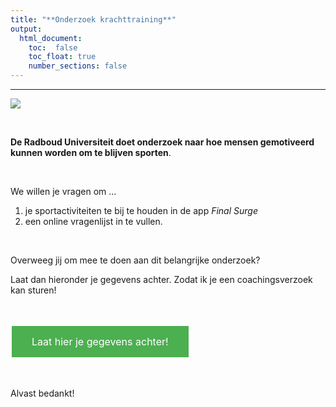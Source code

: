 ```yaml
---
title: "**Onderzoek krachttraining**" 
output: 
  html_document:
    toc:  false
    toc_float: true
    number_sections: false
---
```


----


![](images/rsc.png)


<br>

**De Radboud Universiteit doet onderzoek naar hoe mensen gemotiveerd kunnen worden om te blijven sporten**. 

<br>

We willen je vragen om ...

1. je sportactiviteiten te bij te houden in de app *Final Surge*
2. een online vragenlijst in te vullen.

<br>


Overweeg jij om mee te doen aan dit belangrijke onderzoek?

Laat dan hieronder je gegevens achter. Zodat ik je een coachingsverzoek kan sturen!

<!---we should move this to a css file and include it

https://www.w3schools.com/csS/css3_buttons.asp

-->
<style>
.button {
  background-color: #4CAF50; /* Green */
  border: none;
  color: white;
  padding: 15px 32px;
  text-align: center;
  text-decoration: none;
  display: inline-block;
  font-size: 16px;
  margin: 4px 2px;
  cursor: pointer;
  -webkit-transition-duration: 0.4s; /* Safari */
  transition-duration: 0.4s;
}

.button1 {
  box-shadow: 0 8px 16px 0 rgba(0,0,0,0.2), 0 6px 20px 0 rgba(0,0,0,0.19);
}

.button2:hover {
  box-shadow: 0 12px 16px 0 rgba(0,0,0,0.24),0 17px 50px 0 rgba(0,0,0,0.19);
}
</style>

<br>

<a href="https://limesurvey.jtolsma.nl/limesurvey/limesurvey/index.php/868275?newtest=Y&lang=nl" target="_blank" class="button button2">Laat hier je gegevens achter!</a>


<br>

Alvast bedankt!









